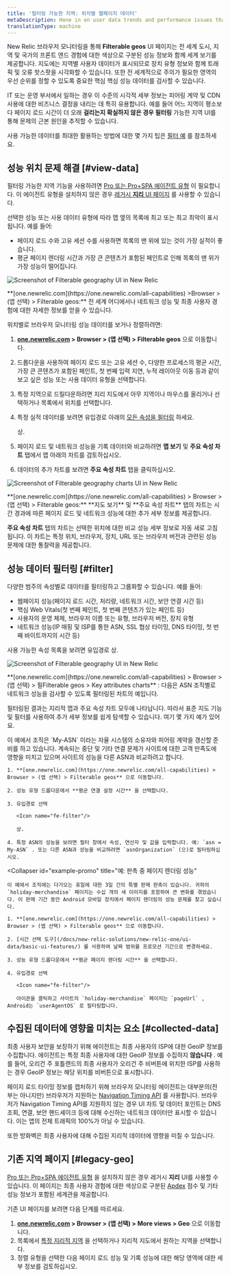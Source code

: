 ```yaml
---
title: '필터링 가능한 지역: 위치별 웹페이지 데이터'
metaDescription: Hone in on user data trends and performance issues that are region-specific with our filterable geography UI.
translationType: machine
---
```








New Relic 브라우저 모니터링을 통해 **Filterable geos** UI 페이지는 전 세계 도시, 지역 및 국가의 프론트 엔드 경험에 대한 색상으로 구분된 성능 정보와 함께 세계 보기를 제공합니다. 지도에는 지역별 사용자 데이터가 표시되므로 장치 유형 정보와 함께 트래픽 및 오류 핫스팟을 시각화할 수 있습니다. 또한 전 세계적으로 주의가 필요한 영역의 우선 순위를 정할 수 있도록 중요한 핵심 핵심 성능 데이터를 검사할 수 있습니다.

IT 또는 운영 부서에서 일하는 경우 이 수준의 시각적 세부 정보는 피어링 계약 및 CDN 사용에 대한 비즈니스 결정을 내리는 데 특히 유용합니다. 예를 들어 어느 지역이 평소보다 페이지 로드 시간이 더 오래 **걸리는지 확실하지 않은 경우 필터링** 가능한 지역 UI를 통해 문제의 근본 원인을 추적할 수 있습니다.

사용 가능한 데이터를 최대한 활용하는 방법에 대한 몇 가지 팁은 [필터 예](#filter) 를 참조하세요.

## 성능 위치 문제 해결 [#view-data]

필터링 가능한 지역 기능을 사용하려면 [Pro 또는 Pro+SPA 에이전트 유형](/docs/browser/browser-monitoring/installation/install-browser-monitoring-agent/#agent-types) 이 필요합니다. 이 에이전트 유형을 설치하지 않은 경우 [레거시 **지리** UI 페이지](#legacy-geo) 를 사용할 수 있습니다.

선택한 성능 또는 사용 데이터 유형에 따라 맵 옆의 목록에 최고 또는 최고 최악이 표시됩니다. 예를 들어:

* 페이지 로드 수와 고유 세션 수를 사용하면 목록의 맨 위에 있는 것이 가장 실적이 좋습니다.
* 평균 페이지 렌더링 시간과 가장 큰 콘텐츠가 포함된 페인트로 인해 목록의 맨 위가 가장 성능이 떨어집니다.

<img
  title="Filterable geography UI"
  alt="Screenshot of Filterable geography UI in New Relic"
  src={BrowserFilterGeos}
/>

<figcaption>
  **[one.newrelic.com](https://one.newrelic.com/all-capabilities) >Browser > (앱 선택) > Filterable geos:** 전 세계 어디에서나 네트워크 성능 및 최종 사용자 경험에 대한 자세한 정보를 얻을 수 있습니다.
</figcaption>

위치별로 브라우저 모니터링 성능 데이터를 보거나 정렬하려면:

1. **[one.newrelic.com](https://one.newrelic.com/all-capabilities) > Browser > (앱 선택) > Filterable geos** 으로 이동합니다.

2. 드롭다운을 사용하여 페이지 로드 또는 고유 세션 수, 다양한 프로세스의 평균 시간, 가장 큰 콘텐츠가 포함된 페인트, 첫 번째 입력 지연, 누적 레이아웃 이동 등과 같이 보고 싶은 성능 또는 사용 데이터 유형을 선택합니다.

3. 특정 지역으로 드릴다운하려면 지리 지도에서 아무 지역이나 마우스를 올리거나 선택하거나 목록에서 위치를 선택합니다.

4. 특정 실적 데이터를 보려면 유입경로 아래의 [모든 속성을 필터링](#filter) 하세요.

   <Icon name="fe-filter"/>

   상.

5. 페이지 로드 및 네트워크 성능을 기록 데이터와 비교하려면 **맵 보기** 및 **주요 속성 차트** 탭에서 맵 아래의 차트를 검토하십시오.

6. 데이터의 추가 차트를 보려면 **주요 속성 차트** 탭을 클릭하십시오.

<img
  title="Filterable geography charts UI"
  alt="Screenshot of Filterable geography charts UI in New Relic"
  src={BrowserFilterGeos2}
/>

<figcaption>
  **[one.newrelic.com](https://one.newrelic.com/all-capabilities) > Browser > (앱 선택) > Filterable geos:** **지도 보기** 및 **주요 속성 차트** 탭의 차트는 시간 경과에 따른 페이지 로드 및 네트워크 성능에 대한 추가 세부 정보를 제공합니다.
</figcaption>

**주요 속성 차트** 탭의 차트는 선택한 위치에 대한 비교 성능 세부 정보로 자동 새로 고침됩니다. 이 차트는 특정 위치, 브라우저, 장치, URL 또는 브라우저 버전과 관련된 성능 문제에 대한 통찰력을 제공합니다.

## 성능 데이터 필터링 [#filter]

다양한 범주의 속성별로 데이터를 필터링하고 그룹화할 수 있습니다. 예를 들어:

* 웹페이지 성능(페이지 로드 시간, 처리량, 네트워크 시간, 보안 연결 시간 등)
* 핵심 Web Vitals(첫 번째 페인트, 첫 번째 콘텐츠가 있는 페인트 등)
* 사용자의 운영 체제, 브라우저 이름 또는 유형, 브라우저 버전, 장치 유형
* 네트워크 성능(IP 매핑 및 ISP를 통한 ASN, SSL 협상 타이밍, DNS 타이밍, 첫 번째 바이트까지의 시간 등)

사용 가능한 속성 목록을 보려면 유입경로 <Icon name="fe-filter"/>상.

<img
  title="Filterable geography UI"
  alt="Screenshot of Filterable geography UI in New Relic"
  src={BrowserFilterGeos3}
/>

<figcaption>
  **[one.newrelic.com](https://one.newrelic.com/all-capabilities) > Browser > (앱 선택) > 필Filterable geos > Key attributes charts** : 다음은 ASN 조직별로 네트워크 성능을 검사할 수 있도록 필터링된 차트의 예입니다.
</figcaption>

필터링된 결과는 지리적 맵과 주요 속성 차트 모두에 나타납니다. 따라서 표준 지도 기능 및 필터를 사용하여 추가 세부 정보를 쉽게 탐색할 수 있습니다. 여기 몇 가지 예가 있어요.

<CollapserGroup>
  <Collapser
    id="example-asn"
    title="예: ASN에 의한 불만족스러운 네트워크 성능"
  >
    이 예에서 조직은 `My-ASN` 이라는 자율 시스템의 소유자와 피어링 계약을 갱신할 준비를 하고 있습니다. 계속되는 중단 및 기타 연결 문제가 사이트에 대한 고객 만족도에 영향을 미치고 있으며 사이트의 성능을 다른 ASN과 비교하려고 합니다.

    1. **[one.newrelic.com](https://one.newrelic.com/all-capabilities) > Browser > (앱 선택) > Filterable geos** 으로 이동합니다.

    2. 성능 유형 드롭다운에서 **평균 연결 설정 시간** 을 선택합니다.

    3. 유입경로 선택

       <Icon name="fe-filter"/>

       상.

    4. 특정 ASN의 성능을 보려면 필터 창에서 속성, 연산자 및 값을 입력합니다. 예: `asn = My-ASN` . 또는 다른 ASN과 성능을 비교하려면 `asnOrganization` (으)로 필터링하십시오.
  </Collapser>

  <Collapser
    id="example-promo"
    title="예: 판촉 중 페이지 렌더링 성능"
  >
    이 예에서 조직에는 다가오는 휴일에 대한 3일 간의 특별 판매 판촉이 있습니다. 귀하의 `holiday-merchandise` 페이지는 수십 개의 새 이미지를 포함하여 큰 변화를 겪었습니다. 이 판매 기간 동안 Android 모바일 장치에서 페이지 렌더링의 성능 문제를 찾고 싶습니다.

    1. **[one.newrelic.com](https://one.newrelic.com/all-capabilities) > Browser > (앱 선택) > Filterable geos** 으로 이동합니다.

    2. [시간 선택 도구](/docs/new-relic-solutions/new-relic-one/ui-data/basic-ui-features/) 를 사용하여 날짜 범위를 프로모션 기간으로 변경하세요.

    3. 성능 유형 드롭다운에서 **평균 페이지 렌더링 시간** 을 선택합니다.

    4. 유입경로 선택

       <Icon name="fe-filter"/>

       아이콘을 클릭하고 사이트의 `holiday-merchandise` 페이지는 `pageUrl` , Android는 `userAgentOS` 로 필터링합니다.
  </Collapser>
</CollapserGroup>

## 수집된 데이터에 영향을 미치는 요소 [#collected-data]

최종 사용자 보안을 보장하기 위해 에이전트는 최종 사용자의 ISP에 대한 GeoIP 정보를 수집합니다. 에이전트는 특정 최종 사용자에 대한 GeoIP 정보를 수집하지 **않습니다** . 예를 들어, 오리건 주 포틀랜드의 최종 사용자가 오리건 주 비버튼에 위치한 ISP를 사용하는 경우 GeoIP 정보는 해당 위치를 비버튼으로 표시합니다.

페이지 로드 타이밍 정보를 캡처하기 위해 브라우저 모니터링 에이전트는 대부분의(전부는 아니지만) 브라우저가 지원하는 [Navigation Timing API](/docs/browser/new-relic-browser/browser-agent-apis/navigation-timing-api) 를 사용합니다. 브라우저가 Navigation Timing API를 지원하지 않는 경우 UI 차트 및 데이터 포인트는 DNS 조회, 연결, 보안 핸드셰이크 등에 대해 수신하는 네트워크 데이터만 표시할 수 있습니다. 이는 앱의 전체 트래픽의 100%가 아닐 수 있습니다.

또한 방화벽은 최종 사용자에 대해 수집된 지리적 데이터에 영향을 미칠 수 있습니다.

## 기존 지역 페이지 [#legacy-geo]

[Pro 또는 Pro+SPA 에이전트 유형](/docs/browser/browser-monitoring/installation/install-browser-monitoring-agent/#agent-types) 을 설치하지 않은 경우 레거시 **지리** UI를 사용할 수 있습니다. 이 페이지는 최종 사용자 경험에 대한 색상으로 구분된 [Apdex](/docs/apm/new-relic-apm/apdex/apdex-measuring-user-satisfaction) 점수 및 기타 성능 정보가 포함된 세계관을 제공합니다.

기존 UI 페이지를 보려면 다음 단계를 따르세요.

1. **[one.newrelic.com](https://one.newrelic.com/all-capabilities) > Browser > (앱 선택) > More views > Geo** 으로 이동합니다.
2. 목록에서 [특정 지리적 지역](/docs/browser/new-relic-browser/getting-started/browser-settings) 을 선택하거나 지리적 지도에서 원하는 지역을 선택합니다.
3. 정렬 유형을 선택한 다음 페이지 로드 성능 및 기록 성능에 대한 해당 영역에 대한 세부 정보를 검토하십시오.